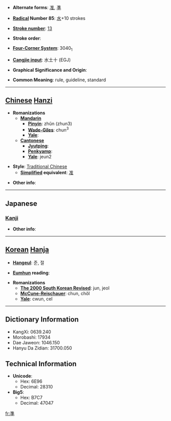 * '''Alternate forms''': [[准]], [[凖]]

* '''[[Wiktionary:Chinese radical index| Radical]] Number 85''': [[Wiktionary:Chinese radical index 水|水]]+10 strokes

* '''[[Wiktionary:Chinese total strokes index|Stroke number]]''': [[Wiktionary:Chinese total strokes index 13|13]]

* '''Stroke order''': 

* '''[[Wiktionary:Chinese four corner index|Four-Corner System]]''': 3040<sub>1</sub>

* '''[[Wiktionary:Chinese Cangjie index|Cangjie input]]''': 水土十 (EGJ)

* '''Graphical Significance and Origin''': 

* '''Common Meaning''': rule, guideline, standard

----

== [[Chinese]] [[Hanzi]] ==

* '''Romanizations'''
** '''[[Mandarin]]'''
*** '''[[Pinyin]]''': zhǔn (zhun3)
*** '''[[Wade-Giles]]''': chun<sup>3</sup>
*** '''[[Yale]]''': 
** '''[[Cantonese]]'''
*** '''[[Jyutping]]''':
*** '''[[Penkyamp]]''': 
*** '''[[Yale]]''': jeun2

* '''Style''': [[Traditional Chinese]] 
** '''[[Simplified Chinese|Simplified]] equivalent''': [[准]]

* '''Other info''': 

----

==Japanese==
===[[Kanji]]===
{{kanji|on readings=[[じゅん]] (jun), [[せつ]] (setsu)|kun readings=[[ひとしい]] (hitoshii), [[みずもり]] (mizumori), [[のり]] (nori)}}

* '''Other info''':  

----

== [[Korean]] [[Hanja]] ==

* '''[[Hangeul]]''': 준, 절

* '''[[Eumhun]] reading''': 

* '''Romanizations'''
** '''[[The 2000 South Korean Revised Romanization|The 2000 South Korean Revised]]''': jun, jeol
** '''[[McCune-Reischauer]]''': chun, chŏl
** '''[[Yale]]''': cwun, cel

----

== Dictionary Information ==

* KangXi: 0639.240
* Morobashi: 17934
* Dae Jaweon: 1046.150
* Hanyu Da Zidian: 31700.050

== Technical Information ==

* '''Unicode''':
** Hex: 6E96
** Decimal: 28310
* '''Big5''':
** Hex: B7C7
** Decimal: 47047

[[fr:準]]